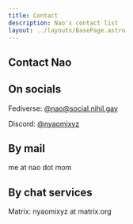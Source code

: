 ```yaml
---
title: Contact
description: Nao's contact list
layout: ../layouts/BasePage.astro
---
```


<section class="contact">

# Contact Nao

## On socials

Fediverse: [@nao@social.nihil.gay](https://social.nihil.gay/nao)

Discord: [@nyaomixyz](https://discord.com/user/235483046315425792)

## By mail

me at nao dot mom

## By chat services

Matrix: nyaomixyz at matrix.org

</section>
